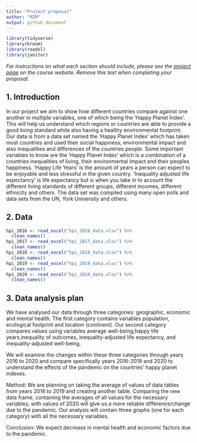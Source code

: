 ```yaml
---
title: "Project proposal"
author: "MZM"
output: github_document
---
```


```r
library(tidyverse)
library(broom)
library(readxl)
library(janitor)
```

*For instructions on what each section should include, please see the [project page](https://idsed.digital/assessments/project/#proposal) on the course website. Remove this text when completing your proposal*.

## 1. Introduction

In our project we aim to show how different countries compare against one another in multiple variables, one of which being the 'Happy Planet Index'. This will help us understand which regions or countries are able to provide a good living standard while also having a healthy environmental footprint. Our data is from a data set named the 'Happy Planet Index' which has taken most countries and used their social happiness, environmental impact and also inequalities and differences of the countries people. Some important variables to know are the 'Happy Planet Index' which is a combination of a countries inequalities of living, their environmental impact and their peoples happiness. 'Happy Life Years' is the amount of years a person can expect to be enjoyable and less stressful in the given country. 'Inequality adjusted life expectancy' is life expectancy but is when you take in to account the different living standards of different groups, different incomes, different ethnicity and others. The data set was compiled using many open polls and data sets from the UN, York University and others.

## 2. Data

```r
hpi_2016 <- read_excel("hpi_2016_data.xlsx") %>% 
  clean_names()
hpi_2017 <- read_excel("hpi_2017_data.xlsx") %>% 
  clean_names()
hpi_2018 <- read_excel("hpi_2018_data.xlsx") %>% 
  clean_names()
hpi_2019 <- read_excel("hpi_2019_data.xlsx") %>% 
  clean_names()
hpi_2020 <- read_excel("hpi_2020_data.xlsx") %>% 
  clean_names()

```

## 3. Data analysis plan

We have analysed our data through three categories: geographic, economic and mental health. The first category contains variables population, ecological footprint and location (continent). Our second category compares values using variables average well-being,happy life years,inequality of outcomes, inequality-adjusted life expectancy, and inequality-adjusted well-being. 

We will examine the changes within these three categories through years 2016 to 2020 and compare specifically years 2016-2019 and 2020 to understand the effects of the pandemic on the countries' happy planet indexes.

Method: We are planning on taking the average of values of data tables from years 2016 to 2019 and creating another table. Comparing the new data frame, containing the averages of all values for the necessary variables, with values of 2020 will give us a more reliable difference/change due to the pandemic. Our analysis will contain three graphs (one for each category) with all the necessary variables.

Conclusion: We expect decrease in mental health and economic factors due to the pandemic.
